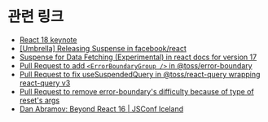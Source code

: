 # 관련 링크

- [React 18 keynote](https://youtu.be/FZ0cG47msEk?t=408)
- [[Umbrella] Releasing Suspense in facebook/react](https://github.com/facebook/react/issues/13206)
- [Suspense for Data Fetching (Experimental) in react docs for version 17](https://17.reactjs.org/docs/concurrent-mode-suspense.html)
- [Pull Request to add `<ErrorBoundaryGroup />` in @toss/error-boundary](https://github.com/toss/slash/pull/157)
- [Pull Request to fix useSuspendedQuery in @toss/react-query wrapping react-query v3](https://github.com/toss/slash/pull/73)
- [Pull Request to remove error-boundary's difficulty because of type of reset's args](https://github.com/toss/slash/pull/178)
- [Dan Abramov: Beyond React 16 | JSConf Iceland](https://youtu.be/nLF0n9SACd4)
